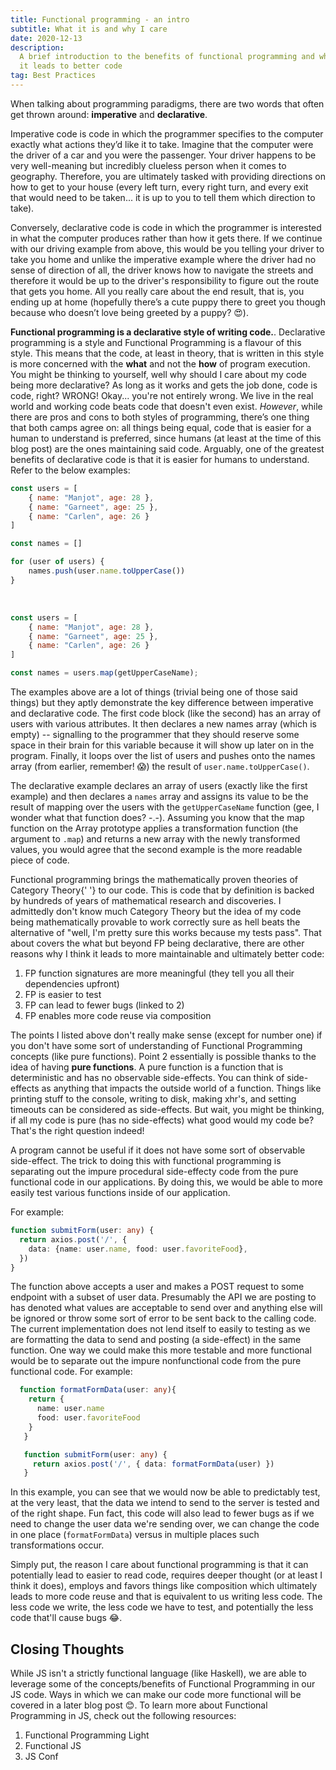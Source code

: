 ```yaml
---
title: Functional programming - an intro
subtitle: What it is and why I care
date: 2020-12-13
description:
  A brief introduction to the benefits of functional programming and why I think
  it leads to better code
tag: Best Practices
---
```


<CloudinaryHeroImage alt="Canvas" src="https://res.cloudinary.com/dinypqsgl/image/upload/v1680036093/blog/canvas_rbgvpe.jpg" />

When talking about programming paradigms, there are two words that often get
thrown around: **imperative** and **declarative**.

Imperative code is code in which the programmer specifies to the computer
exactly what actions they’d like it to take. Imagine that the computer were the
driver of a car and you were the passenger. Your driver happens to be very
well-meaning but incredibly clueless person when it comes to geography.
Therefore, you are ultimately tasked with providing directions on how to get to
your house (every left turn, every right turn, and every exit that would need to
be taken... it is up to you to tell them which direction to take).

Conversely, declarative code is code in which the programmer is interested in
what the computer produces rather than how it gets there. If we continue with
our driving example from above, this would be you telling your driver to take
you home and unlike the imperative example where the driver had no sense of
direction of all, the driver knows how to navigate the streets and therefore it
would be up to the driver's responsibility to figure out the route that gets you
home. All you really care about the end result, that is, you ending up at home
(hopefully there’s a cute puppy there to greet you though because who doesn’t
love being greeted by a puppy? 😍).

**Functional programming is a declarative style of writing code.**. Declarative
programming is a style and Functional Programming is a flavour of this style.
This means that the code, at least in theory, that is written in this style is
more concerned with the **what** and not the **how** of program execution. You
might be thinking to yourself, well why should I care about my code being more
declarative? As long as it works and gets the job done, code is code, right?
WRONG! Okay... you're not entirely wrong. We live in the real world and working
code beats code that doesn't even exist. _However_, while there are pros and
cons to both styles of programming, there’s one thing that both camps agree on:
all things being equal, code that is easier for a human to understand is
preferred, since humans (at least at the time of this blog post) are the ones
maintaining said code. Arguably, one of the greatest benefits of declarative
code is that it is easier for humans to understand. Refer to the below examples:

```ts:title=imperative-get-user-names.js
const users = [
    { name: "Manjot", age: 28 },
    { name: "Garneet", age: 25 },
    { name: "Carlen", age: 26 }
]

const names = []

for (user of users) {
    names.push(user.name.toUpperCase())
}
```

<br />

```ts:title=declarative-get-user-names.js
const users = [
    { name: "Manjot", age: 28 },
    { name: "Garneet", age: 25 },
    { name: "Carlen", age: 26 }
]

const names = users.map(getUpperCaseName);
```

The examples above are a lot of things (trivial being one of those said things)
but they aptly demonstrate the key difference between imperative and declarative
code. The first code block (like the second) has an array of users with various
attributes. It then declares a new names array (which is empty) -- signalling to
the programmer that they should reserve some space in their brain for this
variable because it will show up later on in the program. Finally, it loops over
the list of users and pushes onto the names array (from earlier, remember! 😱)
the result of `user.name.toUpperCase()`.

The declarative example declares an array of users (exactly like the first
example) and then declares a `names` array and assigns its value to be the
result of mapping over the users with the `getUpperCaseName` function (gee, I
wonder what that function does? -.-). Assuming you know that the map function on
the Array prototype applies a transformation function (the argument to `.map`)
and returns a new array with the newly transformed values, you would agree that
the second example is the more readable piece of code.

Functional programming brings the mathematically proven theories of <TextLink href="https://en.wikipedia.org/wiki/Category_theory">Category Theory</TextLink>{' '} to our code. 
This is code that by definition is backed by hundreds of
years of mathematical research and discoveries. I admittedly don't know much Category
Theory but the idea of my code being mathematically provable to work correctly sure
as hell beats the alternative of "well, I'm pretty sure this works because my tests
pass". That about covers the what but beyond FP being declarative, there are other
reasons why I think it leads to more maintainable and ultimately better code:

1. FP function signatures are more meaningful (they tell you all their
   dependencies upfront)
2. FP is easier to test
3. FP can lead to fewer bugs (linked to 2)
4. FP enables more code reuse via composition

The points I listed above don't really make sense (except for number one) if you
don't have some sort of understanding of Functional Programming concepts (like
pure functions). Point 2 essentially is possible thanks to the idea of having
**pure functions**. A pure function is a function that is deterministic and has
no observable side-effects. You can think of side-effects as anything that
impacts the outside world of a function. Things like printing stuff to the
console, writing to disk, making xhr's, and setting timeouts can be considered
as side-effects. But wait, you might be thinking, if all my code is pure (has no
side-effects) what good would my code be? That's the right question indeed!

A program cannot be useful if it does not have some sort of observable
side-effect. The trick to doing this with functional programming is separating
out the impure procedural side-effecty code from the pure functional code in our
applications. By doing this, we would be able to more easily test various
functions inside of our application.

For example:

```ts
function submitForm(user: any) {
  return axios.post('/', {
    data: {name: user.name, food: user.favoriteFood},
  })
}
```

The function above accepts a user and makes a POST request to some endpoint with
a subset of user data. Presumably the API we are posting to has denoted what
values are acceptable to send over and anything else will be ignored or throw
some sort of error to be sent back to the calling code. The current
implementation does not lend itself to easily to testing as we are formatting
the data to send and posting (a side-effect) in the same function. One way we
could make this more testable and more functional would be to separate out the
impure nonfunctional code from the pure functional code. For example:

```ts
  function formatFormData(user: any){
    return {
      name: user.name
      food: user.favoriteFood
    }
   }

   function submitForm(user: any) {
     return axios.post('/', { data: formatFormData(user) })
   }
```

In this example, you can see that we would now be able to predictably test, at
the very least, that the data we intend to send to the server is tested and of
the right shape. Fun fact, this code will also lead to fewer bugs as if we need
to change the user data we're sending over, we can change the code in one place
(`formatFormData`) versus in multiple places such transformations occur.

Simply put, the reason I care about functional programming is that it can
potentially lead to easier to read code, requires deeper thought (or at least I
think it does), employs and favors things like composition which ultimately
leads to more code reuse and that is equivalent to us writing less code. The
less code we write, the less code we have to test, and potentially the less code
that'll cause bugs 😂.

## Closing Thoughts

While JS isn't a strictly functional language (like Haskell), we are able to
leverage some of the concepts/benefits of Functional Programming in our JS code.
Ways in which we can make our code more functional will be covered in a later
blog post 😊. To learn more about Functional Programming in JS, check out the
following resources:

1. <TextLink href="https://www.amazon.ca/Functional-Light-JavaScript-Balanced-Pragmatic-FP/dp/1981672346/ref=sr_1_5?dchild=1&keywords=functional+light+javascript&qid=1610414581&sr=8-5">
     Functional Programming Light
   </TextLink>
2. <TextLink href="https://frontendmasters.com/courses/functional-js-fundamentals/">
     Functional JS
   </TextLink>
3. <TextLink href="https://www.youtube.com/watch?v=e-5obm1G_FY">
     JS Conf
   </TextLink>
